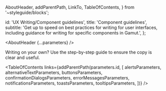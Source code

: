 
  AboutHeader,
  addParentPath,
  LinkTo,
  TableOfContents,
} from '~styleguide/blocks';


  id: 'UX Writing/Component guidelines',
  title: 'Component guidelines',
  subtitle:
    'Get up to speed on best practices for writing for user interfaces, including guidance for writing for specific components in Gamut.',
};

<Meta title="UX Writing/Component guidelines/About" />

<AboutHeader {...parameters} />

Writing on your own? Use the <LinkTo id="UX Writing/DIY UX writing in 8 steps">step-by-step guide</LinkTo> to ensure the copy is clear and useful.

<TableOfContents
  links={addParentPath(parameters.id, [
    alertsParameters,
    alternativeTextParameters,
    buttonsParameters,
    confirmationDialogsParameters,
    errorMessagesParameters,
    notificationsParameters,
    toastsParameters,
    tooltipsParameters,
  ])}
/>
